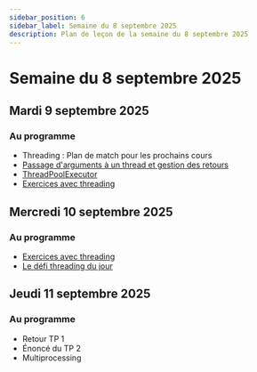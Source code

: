 ```yaml
---
sidebar_position: 6
sidebar_label: Semaine du 8 septembre 2025
description: Plan de leçon de la semaine du 8 septembre 2025
---
```


# Semaine du 8 septembre 2025

## Mardi 9 septembre 2025

### Au programme

- Threading : Plan de match pour les prochains cours
- [Passage d'arguments à un thread et gestion des retours](https://archambaultv-prof.github.io/programmation-python/docs/advanced/concurrence.mdx/threading/args_resultats)
- [ThreadPoolExecutor](https://archambaultv-prof.github.io/programmation-python/docs/advanced/concurrence.mdx/threading/pool_executor)
- [Exercices avec threading](https://archambaultv-prof.github.io/programmation-python/docs/category/threading---exercices)

## Mercredi 10 septembre 2025

### Au programme

- [Exercices avec threading](https://archambaultv-prof.github.io/programmation-python/docs/category/threading---exercices)
- [Le défi threading du jour](https://github.com/archambaultv-prof/2025E-420-920-MA-Thread)

## Jeudi 11 septembre 2025

### Au programme

- Retour TP 1
- Énoncé du TP 2
- Multiprocessing
